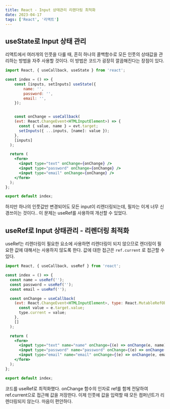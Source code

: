 ```yaml
---
title: React - Input 상태관리 리렌더링 최적화
date: 2023-04-17
tags: ['React', '리액트']
---
```


## useState로 Input 상태 관리

리액트에서 여러개의 인풋을 다룰 때, 흔히 하나의 콜백함수로 모든 인풋의 상태값을 관리하는 방법을 자주 사용할 것이다. 이 방법은 코드가 굉장히 깔끔해진다는 장점이 있다.

```jsx
import React, { useCallback, useState } from 'react';

const index = () => {
	const [inputs, setInputs] useState({
		name: '',
		password: '',
		email: '',
	});


	const onChange = useCallback(
    (evt: React.ChangeEvent<HTMLInputElement>) => {
      const { value, name } = evt.target;
      setInputs({ ...inputs, [name]: value });
    },
    [inputs]
  );

  return (
    <form>
      <input type="text" onChange={onChange} />
      <input type="password" onChange={onChange} />
      <input type="email" onChange={onChange} />
    </form>
  );
};

export default index;
```

하지만 하나의 인풋값만 변경되어도 모든 input이 리렌더링되는데, 필자는 이게 너무 신경쓰이는 것이다..
이 문제는 useRef를 사용하여 개선할 수 있었다.

## useRef로 Input 상태관리 - 리렌더링 최적화

useRef는 리렌더링이 필요한 요소에 사용하면 리렌더링이 되지 않으므로 렌더링이 필요한 값에 대해서는 사용하지 않도록 한다.
값에 대한 접근은 `ref.current` 로 접근할 수 있다.

```jsx
import React, { useCallback, useRef } from 'react';

const index = () => {
  const name = useRef('');
  const password = useRef('');
  const email = useRef('');

  const onChange = useCallback(
    (evt: React.ChangeEvent<HTMLInputElement>, type: React.MutableRefObject<string>) => {
      const value = e.target.value;
      type.current = value;
    },
    []
  );

  return (
    <form>
      <input type="text" name="name" onChange={(e) => onChange(e, name)} />
      <input type="password" name="password" onChange={(e) => onChange(e, password)} />
      <input type="email" name="email" onChange={(e) => onChange(e, email)} />
    </form>
  );
};

export default index;
```

코드를 useRef로 최적화했다. onChange 함수의 인자로 ref를 함께 전달하여 ref.current으로 접근해 값을 저장한다.
이제 인풋에 값을 입력할 때 모든 컴퍼넌트가 리렌더링되지 않는다. 마음이 편안하다.

